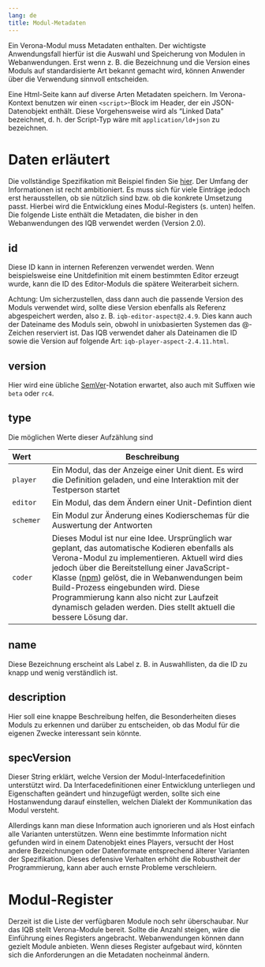 ```yaml
---
lang: de
title: Modul-Metadaten
---
```


Ein Verona-Modul muss Metadaten enthalten. Der wichtigste Anwendungsfall hierfür ist die Auswahl und Speicherung von Modulen in Webanwendungen. Erst wenn z. B. die Bezeichnung und die Version eines Moduls auf standardisierte Art bekannt gemacht wird, können Anwender über die Verwendung sinnvoll entscheiden.

Eine Html-Seite kann auf diverse Arten Metadaten speichern. Im Verona-Kontext benutzen wir einen `<script>`-Block im Header, der ein JSON-Datenobjekt enthält. Diese Vorgehensweise wird als "Linked Data" bezeichnet, d. h. der Script-Typ wäre mit `application/ld+json` zu bezeichnen.

# Daten erläutert

Die vollständige Spezifikation mit Beispiel finden Sie [hier](https://verona-interfaces.github.io/metadata). Der Umfang der Informationen ist recht ambitioniert. Es muss sich für viele Einträge jedoch erst herausstellen, ob sie nützlich sind bzw. ob die konkrete Umsetzung passt. Hierbei wird die Entwicklung eines Modul-Registers (s. unten) helfen. Die folgende Liste enthält die Metadaten, die bisher in den Webanwendungen des IQB verwendet werden (Version 2.0).

## id

Diese ID kann in internen Referenzen verwendet werden. Wenn beispielsweise eine Unitdefinition mit einem bestimmten Editor erzeugt wurde, kann die ID des Editor-Moduls die spätere Weiterarbeit sichern. 

Achtung: Um sicherzustellen, dass dann auch die passende Version des Moduls verwendet wird, sollte diese Version ebenfalls als Referenz abgespeichert werden, also z. B. `iqb-editor-aspect@2.4.9`. Dies kann auch der Dateiname des Moduls sein, obwohl in unixbasierten Systemen das @-Zeichen reserviert ist. Das IQB verwendet daher als Dateinamen die ID sowie die Version auf folgende Art: `iqb-player-aspect-2.4.11.html`.

## version

Hier wird eine übliche [SemVer](https://semver.org/lang/de/)-Notation erwartet, also auch mit Suffixen wie `beta` oder `rc4`.

## type

Die möglichen Werte dieser Aufzählung sind

| Wert | Beschreibung | 
| :--- | --------------------- |
| `player` | Ein Modul, das der Anzeige einer Unit dient. Es wird die Definition geladen, und eine Interaktion mit der Testperson startet |
| `editor` | Ein Modul, das dem Ändern einer Unit-Defintion dient |
| `schemer` | Ein Modul zur Änderung eines Kodierschemas für die Auswertung der Antworten |
| `coder` | Dieses Modul ist nur eine Idee. Ursprünglich war geplant, das automatische Kodieren ebenfalls als Verona-Modul zu implementieren. Aktuell wird dies jedoch über die Bereitstellung einer JavaScript-Klasse ([npm](https://www.npmjs.com/package/@iqb/responses)) gelöst, die in Webanwendungen beim Build-Prozess eingebunden wird. Diese Programmierung kann also nicht zur Laufzeit dynamisch geladen werden. Dies stellt aktuell die bessere Lösung dar. |

## name

Diese Bezeichnung erscheint als Label z. B. in Auswahllisten, da die ID zu knapp und wenig verständlich ist.

## description

Hier soll eine knappe Beschreibung helfen, die Besonderheiten dieses Moduls zu erkennen und darüber zu entscheiden, ob das Modul für die eigenen Zwecke interessant sein könnte.

## specVersion

Dieser String erklärt, welche Version der Modul-Interfacedefinition unterstützt wird. Da Interfacedefinitionen einer Entwicklung unterliegen und Eigenschaften geändert und hinzugefügt werden, sollte sich eine Hostanwendung darauf einstellen, welchen Dialekt der Kommunikation das Modul versteht.

Allerdings kann man diese Information auch ignorieren und als Host einfach alle Varianten unterstützen. Wenn eine bestimmte Information nicht gefunden wird in einem Datenobjekt eines Players, versucht der Host andere Bezeichnungen oder Datenformate entsprechend älterer Varianten der Spezifikation. Dieses defensive Verhalten erhöht die Robustheit der Programmierung, kann aber auch ernste Probleme verschleiern.

# Modul-Register

Derzeit ist die Liste der verfügbaren Module noch sehr überschaubar. Nur das IQB stellt Verona-Module bereit. Sollte die Anzahl steigen, wäre die Einführung eines Registers angebracht. Webanwendungen können dann gezielt Module anbieten. Wenn dieses Register aufgebaut wird, könnten sich die Anforderungen an die Metadaten nocheinmal ändern.
